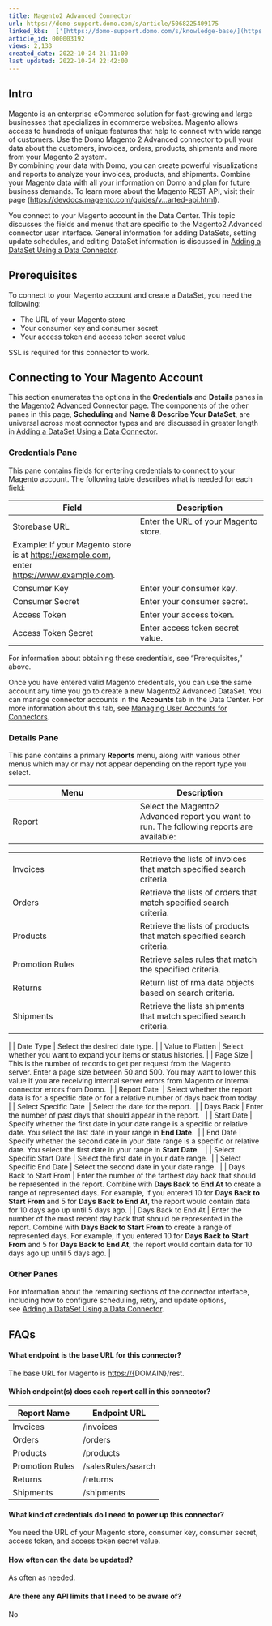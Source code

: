 ```yaml
---
title: Magento2 Advanced Connector
url: https://domo-support.domo.com/s/article/5068225409175
linked_kbs:  ['[https://domo-support.domo.com/s/knowledge-base/](https://domo-support.domo.com/s/knowledge-base/)', '[https://domo-support.domo.com/s/](https://domo-support.domo.com/s/)', '[https://domo-support.domo.com/s/topic/0TO5w000000ZammGAC](https://domo-support.domo.com/s/topic/0TO5w000000ZammGAC)', '[https://domo-support.domo.com/s/topic/0TO5w000000ZanLGAS](https://domo-support.domo.com/s/topic/0TO5w000000ZanLGAS)', '[https://domo-support.domo.com/s/topic/0TO5w000000ZaoQGAS](https://domo-support.domo.com/s/topic/0TO5w000000ZaoQGAS)', '[https://domo-support.domo.com/s/article/360042926274](https://domo-support.domo.com/s/article/360042926274)', '[https://domo-support.domo.com/s/article/360042926054](https://domo-support.domo.com/s/article/360042926054)', '[https://domo-support.domo.com/s/article/5068225409175](https://domo-support.domo.com/s/article/5068225409175)', '[https://domo-support.domo.com/s/topic/0TO5w000000ZaoQGAS/api-connectors](https://domo-support.domo.com/s/topic/0TO5w000000ZaoQGAS/api-connectors)', '[https://domo-support.domo.com/s/article/360043429933](https://domo-support.domo.com/s/article/360043429933)', '[https://domo-support.domo.com/s/article/360043429953](https://domo-support.domo.com/s/article/360043429953)', '[https://domo-support.domo.com/s/article/360042925494](https://domo-support.domo.com/s/article/360042925494)', '[https://domo-support.domo.com/s/article/360043429913](https://domo-support.domo.com/s/article/360043429913)', '[https://domo-support.domo.com/s/article/4408174643607](https://domo-support.domo.com/s/article/4408174643607)', '[https://domo-support.domo.com/s/login/](https://domo-support.domo.com/s/login/)']
article_id: 000003192
views: 2,133
created_date: 2022-10-24 21:11:00
last updated: 2022-10-24 22:42:00
---
```




Intro
-----


Magento is an enterprise eCommerce solution for fast-growing and large businesses that specializes in ecommerce websites. Magento allows access to hundreds of unique features that help to connect with wide range of customers. Use the Domo Magento 2 Advanced connector to pull your data about the customers, invoices, orders, products, shipments and more from your Magento 2 system.  
By combining your data with Domo, you can create powerful visualizations and reports to analyze your invoices, products, and shipments. Combine your Magento data with all your information on Domo and plan for future business demands. To learn more about the Magento REST API, visit their page ([https://devdocs.magento.com/guides/v...arted-api.html](https://devdocs.magento.com/guides/v2.2/get-started/bk-get-started-api.html "https://devdocs.magento.com/guides/v2.2/get-started/bk-get-started-api.html")).  


You connect to your Magento account in the Data Center. This topic discusses the fields and menus that are specific to the Magento2 Advanced connector user interface. General information for adding DataSets, setting update schedules, and editing DataSet information is discussed in [Adding a DataSet Using a Data Connector](/s/article/360042926274 "Adding a DataSet Using a Data Connector").


Prerequisites
-------------


To connect to your Magento account and create a DataSet, you need the following:


* The URL of your Magento store
* Your consumer key and consumer secret
* Your access token and access token secret value


SSL is required for this connector to work.


Connecting to Your Magento Account
----------------------------------


This section enumerates the options in the **Credentials** and **Details** panes in the Magento2 Advanced Connector page. The components of the other panes in this page, **Scheduling** and **Name & Describe Your DataSet**, are universal across most connector types and are discussed in greater length in [Adding a DataSet Using a Data Connector](/s/article/360042926274 "Adding a DataSet Using a Data Connector").


### Credentials Pane


This pane contains fields for entering credentials to connect to your Magento account. The following table describes what is needed for each field:  




| Field | Description |
| --- | --- |
| Storebase URL | Enter the URL of your Magento store. 
Example: If your Magento store is at <https://example.com>, enter <https://www.example.com>. |
| Consumer Key | Enter your consumer key. |
| Consumer Secret | Enter your consumer secret. |
| Access Token | Enter your access token. |
| Access Token Secret | Enter access token secret value. |


For information about obtaining these credentials, see "Prerequisites," above.


Once you have entered valid Magento credentials, you can use the same account any time you go to create a new Magento2 Advanced DataSet. You can manage connector accounts in the **Accounts** tab in the Data Center. For more information about this tab, see [Managing User Accounts for Connectors](/s/article/360042926054 "Managing User Accounts for Connectors").


### Details Pane


This pane contains a primary **Reports** menu, along with various other menus which may or may not appear depending on the report type you select.




| Menu | Description |
| --- | --- |
| Report | Select the Magento2 Advanced report you want to run. The following reports are available:

|  |  |
| --- | --- |
| Invoices | Retrieve the lists of invoices that match specified search criteria. |
| Orders | Retrieve the lists of orders that match specified search criteria. |
| Products | Retrieve the lists of products that match specified search criteria. |
| Promotion Rules | Retrieve sales rules that match the specified criteria. |
| Returns | Return list of rma data objects based on search criteria. |
| Shipments | Retrieve the lists shipments that match specified search criteria. |

 |
| Date Type | Select the desired date type. |
| Value to Flatten | Select whether you want to expand your items or status histories. |
| Page Size | This is the number of records to get per request from the Magento server. Enter a page size between 50 and 500. You may want to lower this value if you are receiving internal server errors from Magento or internal connector errors from Domo.  |
| Report Date  | Select whether the report data is for a specific date or for a relative number of days back from today.  |
| Select Specific Date  | Select the date for the report.  |
| Days Back | Enter the number of past days that should appear in the report.   |
| Start Date | Specify whether the first date in your date range is a specific or relative date. You select the last date in your range in **End Date**.  |
| End Date | Specify whether the second date in your date range is a specific or relative date. You select the first date in your range in **Start Date**.   |
| Select Specific Start Date | Select the first date in your date range.  |
| Select Specific End Date | Select the second date in your date range.  |
| Days Back to Start From | Enter the number of the farthest day back that should be represented in the report. Combine with **Days Back to End At** to create a range of represented days.
For example, if you entered 10 for **Days Back to Start From** and 5 for **Days Back to End At**, the report would contain data for 10 days ago up until 5 days ago. |
| Days Back to End At | Enter the number of the most recent day back that should be represented in the report. Combine with **Days Back to Start From** to create a range of represented days.
For example, if you entered 10 for **Days Back to Start From** and 5 for **Days Back to End At**, the report would contain data for 10 days ago up until 5 days ago. |


### Other Panes


For information about the remaining sections of the connector interface, including how to configure scheduling, retry, and update options, see [Adding a DataSet Using a Data Connector](/s/article/360042926274 "Adding a DataSet Using a Data Connector").


FAQs
----


#### What endpoint is the base URL for this connector?


The base URL for Magento is <https://{>DOMAIN}/rest.


#### Which endpoint(s) does each report call in this connector?




| Report Name | Endpoint URL |
| --- | --- |
| Invoices | /invoices |
| Orders | /orders |
| Products | /products |
| Promotion Rules | /salesRules/search |
| Returns | /returns |
| Shipments | /shipments |


#### What kind of credentials do I need to power up this connector?


You need the URL of your Magento store, consumer key, consumer secret, access token, and access token secret value.


#### How often can the data be updated?


As often as needed.


#### Are there any API limits that I need to be aware of?


No


